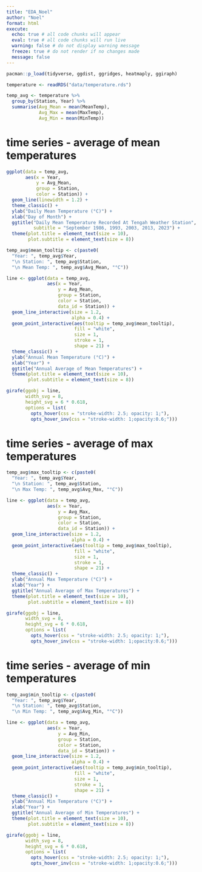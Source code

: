 ```yaml
---
title: "EDA_Noel"
author: "Noel"
format: html
execute: 
  echo: true # all code chunks will appear
  eval: true # all code chunks will run live
  warning: false # do not display warning message
  freeze: true # do not render if no changes made
  message: false
---
```


```r
pacman::p_load(tidyverse, ggdist, ggridges, heatmaply, ggiraph)

```

```r
temperature <- readRDS("data/temperature.rds")
```

```r
temp_avg <- temperature %>%
  group_by(Station, Year) %>%
  summarise(Avg_Mean = mean(MeanTemp),
            Avg_Max = mean(MaxTemp),
            Avg_Min = mean(MinTemp))
```


# time series - average of mean temperatures

```r
ggplot(data = temp_avg,
       aes(x = Year,
           y = Avg_Mean,
           group = Station,
           color = Station)) +
  geom_line(linewidth = 1.2) +
  theme_classic() +
  ylab("Daily Mean Temperature (°C)") +
  xlab("Day of Month") +
  ggtitle("Daily Mean Temperature Recorded At Tengah Weather Station",
          subtitle = "September 1986, 1993, 2003, 2013, 2023") +
  theme(plot.title = element_text(size = 10),
        plot.subtitle = element_text(size = 8)) 
```

```r
temp_avg$mean_tooltip <- c(paste0(
  "Year: ", temp_avg$Year,
  "\n Station: ", temp_avg$Station,
  "\n Mean Temp: ", temp_avg$Avg_Mean, "°C"))

line <- ggplot(data = temp_avg,
               aes(x = Year,
                   y = Avg_Mean,
                   group = Station,
                   color = Station,
                   data_id = Station)) +
  geom_line_interactive(size = 1.2,
                        alpha = 0.4) +
  geom_point_interactive(aes(tooltip = temp_avg$mean_tooltip),
                         fill = "white",
                         size = 1,
                         stroke = 1,
                         shape = 21) +
  theme_classic() +
  ylab("Annual Mean Temperature (°C)") +
  xlab("Year") +
  ggtitle("Annual Average of Mean Temperatures") +
  theme(plot.title = element_text(size = 10),
        plot.subtitle = element_text(size = 8)) 

girafe(ggobj = line, 
       width_svg = 8,
       height_svg = 6 * 0.618,
       options = list(
         opts_hover(css = "stroke-width: 2.5; opacity: 1;"),
         opts_hover_inv(css = "stroke-width: 1;opacity:0.6;")))

```

# time series - average of max temperatures

```r
temp_avg$max_tooltip <- c(paste0(
  "Year: ", temp_avg$Year,
  "\n Station: ", temp_avg$Station,
  "\n Max Temp: ", temp_avg$Avg_Max, "°C"))

line <- ggplot(data = temp_avg,
               aes(x = Year,
                   y = Avg_Max,
                   group = Station,
                   color = Station,
                   data_id = Station)) +
  geom_line_interactive(size = 1.2,
                        alpha = 0.4) +
  geom_point_interactive(aes(tooltip = temp_avg$max_tooltip),
                         fill = "white",
                         size = 1,
                         stroke = 1,
                         shape = 21) +
  theme_classic() +
  ylab("Annual Max Temperature (°C)") +
  xlab("Year") +
  ggtitle("Annual Average of Max Temperatures") +
  theme(plot.title = element_text(size = 10),
        plot.subtitle = element_text(size = 8)) 

girafe(ggobj = line, 
       width_svg = 8,
       height_svg = 6 * 0.618,
       options = list(
         opts_hover(css = "stroke-width: 2.5; opacity: 1;"),
         opts_hover_inv(css = "stroke-width: 1;opacity:0.6;")))

```

# time series - average of min temperatures

```r
temp_avg$min_tooltip <- c(paste0(
  "Year: ", temp_avg$Year,
  "\n Station: ", temp_avg$Station,
  "\n Min Temp: ", temp_avg$Avg_Min, "°C"))

line <- ggplot(data = temp_avg,
               aes(x = Year,
                   y = Avg_Min,
                   group = Station,
                   color = Station,
                   data_id = Station)) +
  geom_line_interactive(size = 1.2,
                        alpha = 0.4) +
  geom_point_interactive(aes(tooltip = temp_avg$min_tooltip),
                         fill = "white",
                         size = 1,
                         stroke = 1,
                         shape = 21) +
  theme_classic() +
  ylab("Annual Min Temperature (°C)") +
  xlab("Year") +
  ggtitle("Annual Average of Min Temperatures") +
  theme(plot.title = element_text(size = 10),
        plot.subtitle = element_text(size = 8)) 

girafe(ggobj = line, 
       width_svg = 8,
       height_svg = 6 * 0.618,
       options = list(
         opts_hover(css = "stroke-width: 2.5; opacity: 1;"),
         opts_hover_inv(css = "stroke-width: 1;opacity:0.6;")))

```

